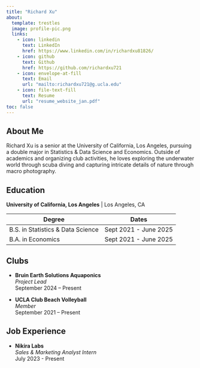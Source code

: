 ```yaml
---
title: "Richard Xu"
about:
  template: trestles
  image: profile-pic.png
  links:
    - icon: linkedin
      text: LinkedIn
      href: https://www.linkedin.com/in/richardxu81826/
    - icon: github
      text: Github
      href: https://github.com/richardxu721
    - icon: envelope-at-fill
      text: Email
      url: "mailto:richardxu721@g.ucla.edu"
    - icon: file-text-fill
      text: Resume
      url: "resume_website_jan.pdf"
toc: false
---
```


## About Me
Richard Xu is a senior at the University of California, Los Angeles, pursuing a double major in Statistics & Data Science and Economics. Outside of academics and organizing club activities, he loves exploring the underwater world through scuba diving and capturing intricate details of nature through macro photography.

## Education

**University of California, Los Angeles** | Los Angeles, CA

| Degree                          | Dates                   |
|---------------------------------|-------------------------|
| B.S. in Statistics & Data Science | Sept 2021 - June 2025 |
| B.A. in Economics               | Sept 2021 - June 2025 |

<!-- **University of California, Los Angeles** | Los Angeles, CA   -->
<!-- - B.S. in Statistics & Data Science | Sept 2021 - June 2025   -->
<!-- - B.A. in Economics | Sept 2021 - June 2025 -->

## Clubs
- **Bruin Earth Solutions Aquaponics**  
  _Project Lead_  
  September 2024 – Present  

- **UCLA Club Beach Volleyball**  
  _Member_  
  September 2021 – Present

## Job Experience

- **Nikira Labs**   
  _Sales & Marketing Analyst Intern_    
  July 2023 - Present
